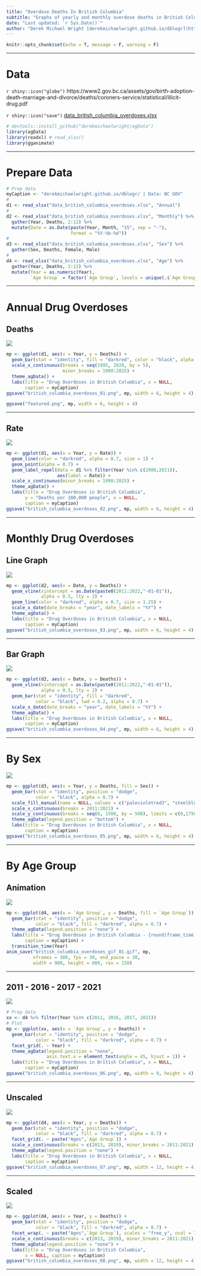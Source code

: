 ```yaml
---
title: "Overdose Deaths In British Columbia"
subtitle: "Graphs of yearly and monthly overdose deaths in British Columbia using BC GOV data"
date: "Last updated: `r Sys.Date()`"
author: "Derek Michael Wright [derekmichaelwright.github.io/dblogr](https://derekmichaelwright.github.io/dblogr/) <derek.wright@usask.ca>"
---
```


```r
knitr::opts_chunk$set(echo = T, message = F, warning = F)
```

---

# Data

`r shiny::icon("globe")` https://www2.gov.bc.ca/assets/gov/birth-adoption-death-marriage-and-divorce/deaths/coroners-service/statistical/illicit-drug.pdf

`r shiny::icon("save")` [data_british_columbia_overdoses.xlsx](data_british_columbia_overdoses.xlsx)

```r
# devtools::install_github("derekmichaelwright/agData")
library(agData) 
library(readxl) # read_xlsx()
library(gganimate)
```

---

# Prepare Data

```r
# Prep data
myCaption <- "derekmichaelwright.github.io/dblogr/ | Data: BC GOV"
#
d1 <- read_xlsx("data_british_columbia_overdoses.xlsx", "Annual")
#
d2 <- read_xlsx("data_british_columbia_overdoses.xlsx", "Monthly") %>%
  gather(Year, Deaths, 2:12) %>%
  mutate(Date = as.Date(paste(Year, Month, "15", sep = "-"), 
                        format = "%Y-%b-%d"))
#
d3 <- read_xlsx("data_british_columbia_overdoses.xlsx", "Sex") %>%
  gather(Sex, Deaths, Female, Male)
#
d4 <- read_xlsx("data_british_columbia_overdoses.xlsx", "Age") %>%
  gather(Year, Deaths, 2:12) %>%
  mutate(Year = as.numeric(Year),
         `Age Group` = factor(`Age Group`, levels = unique(.$`Age Group`)))
```

---

# Annual Drug Overdoses

## Deaths

![](british_columbia_overdoses_01.png)

```r
mp <- ggplot(d1, aes(x = Year, y = Deaths)) +
  geom_bar(stat = "identity", fill = "darkred", color = "black", alpha = 0.7) +
  scale_x_continuous(breaks = seq(1995, 2020, by = 5),
                     minor_breaks = 1990:2025) +
  theme_agData() +
  labs(title = "Drug Overdoses in British Columbia", x = NULL,
       caption = myCaption)
ggsave("british_columbia_overdoses_01.png", mp, width = 6, height = 4)
```

```r
ggsave("featured.png", mp, width = 6, height = 4)
```

---

## Rate

![](british_columbia_overdoses_02.png)

```r
mp <- ggplot(d1, aes(x = Year, y = Rate)) +
  geom_line(color = "darkred", alpha = 0.7, size = 1) +
  geom_point(alpha = 0.7) +
  geom_label_repel(data = d1 %>% filter(Year %in% c(2008,2021)), 
                   aes(label = Rate)) +
  scale_x_continuous(minor_breaks = 1990:2025) +
  theme_agData() +
  labs(title = "Drug Overdoses in British Columbia", 
       y = "Deaths per 100,000 people", x = NULL,
       caption = myCaption)
ggsave("british_columbia_overdoses_02.png", mp, width = 6, height = 4)
```

---

# Monthly Drug Overdoses

## Line Graph

![](british_columbia_overdoses_03.png)

```r
mp <- ggplot(d2, aes(x = Date, y = Deaths)) + 
  geom_vline(xintercept = as.Date(paste0(2011:2022,"-01-01")),
             alpha = 0.5, lty = 2) +
  geom_line(color = "darkred", alpha = 0.7, size = 1.25) +
  scale_x_date(date_breaks = "year", date_labels = "%Y") +
  theme_agData() +
  labs(title = "Drug Overdoses in British Columbia", x = NULL,
       caption = myCaption)
ggsave("british_columbia_overdoses_03.png", mp, width = 6, height = 4)
```

---

## Bar Graph

![](british_columbia_overdoses_04.png)

```r
mp <- ggplot(d2, aes(x = Date, y = Deaths)) + 
  geom_vline(xintercept = as.Date(paste0(2011:2022,"-01-01")),
             alpha = 0.5, lty = 2) +
  geom_bar(stat = "identity", fill = "darkred", 
           color = "black", lwd = 0.2, alpha = 0.7) +
  scale_x_date(date_breaks = "year", date_labels = "%Y") +
  theme_agData() +
  labs(title = "Drug Overdoses in British Columbia", x = NULL,
       caption = myCaption)
ggsave("british_columbia_overdoses_04.png", mp, width = 6, height = 4)
```

---

# By Sex

![](british_columbia_overdoses_05.png)

```r
mp <- ggplot(d3, aes(x = Year, y = Deaths, fill = Sex)) +
  geom_bar(stat = "identity", position = "dodge", 
           color = "black", alpha = 0.7) +
  scale_fill_manual(name = NULL, values = c("palevioletred3", "steelblue")) +
  scale_x_continuous(breaks = 2011:2021) +
  scale_y_continuous(breaks = seq(0, 1500, by = 500), limits = c(0,1750)) +
  theme_agData(legend.position = "bottom") +
  labs(title = "Drug Overdoses in British Columbia", x = NULL,
       caption = myCaption)
ggsave("british_columbia_overdoses_05.png", mp, width = 6, height = 4)
```

---

# By Age Group

## Animation

![](british_columbia_overdoses_gif_01.gif)

```r
mp <- ggplot(d4, aes(x = `Age Group`, y = Deaths, fill = `Age Group`)) +
  geom_bar(stat = "identity", position = "dodge", 
           color = "black", fill = "darkred", alpha = 0.7) +
  theme_agData(legend.position = "none") +
  labs(title = "Drug Overdoses in British Columbia - {round(frame_time)}",
       caption = myCaption) +
  transition_time(Year)
anim_save("british_columbia_overdoses_gif_01.gif", mp, 
          nframes = 300, fps = 30, end_pause = 30, 
          width = 900, height = 600, res = 150)
```

---

## 2011 - 2016 - 2017 - 2021

![](british_columbia_overdoses_06.png)

```r
# Prep data
xx <- d4 %>% filter(Year %in% c(2011, 2016, 2017, 2021))
# Plot
mp <- ggplot(xx, aes(x = `Age Group`, y = Deaths)) +
  geom_bar(stat = "identity", position = "dodge", 
           color = "black", fill = "darkred", alpha = 0.7) +
  facet_grid(. ~ Year) +
  theme_agData(legend.position = "none",
               axis.text.x = element_text(angle = 45, hjust = 1)) +
  labs(title = "Drug Overdoses in British Columbia", x = NULL,
       caption = myCaption)
ggsave("british_columbia_overdoses_06.png", mp, width = 9, height = 4)
```

---

## Unscaled

![](british_columbia_overdoses_07.png)

```r
mp <- ggplot(d4, aes(x = Year, y = Deaths)) +
  geom_bar(stat = "identity", position = "dodge", 
           color = "black", fill = "darkred", alpha = 0.7) +
  facet_grid(. ~ paste("Ages",`Age Group`)) +
  scale_x_continuous(breaks = c(2013, 2019), minor_breaks = 2011:2021) +
  theme_agData(legend.position = "none") +
  labs(title = "Drug Overdoses in British Columbia", x = NULL,
       caption = myCaption)
ggsave("british_columbia_overdoses_07.png", mp, width = 12, height = 4)
```

---

## Scaled

![](british_columbia_overdoses_08.png)

```r
mp <- ggplot(d4, aes(x = Year, y = Deaths)) +
  geom_bar(stat = "identity", position = "dodge", 
           color = "black", fill = "darkred", alpha = 0.7) +
  facet_wrap(. ~ paste("Ages",`Age Group`), scales = "free_y", ncol = 7) +
  scale_x_continuous(breaks = c(2013, 2019), minor_breaks = 2011:2021) +
  theme_agData(legend.position = "none") +
  labs(title = "Drug Overdoses in British Columbia", 
       x = NULL, caption = myCaption)
ggsave("british_columbia_overdoses_08.png", mp, width = 12, height = 4)
```

---
